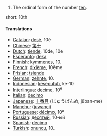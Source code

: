 # The ordinal form of the number [[ten]].

short: 10th

====Translations====

*[[Catalan]]: [[desè]], 10è
*[[Chinese]]: [[第十]]
*[[Dutch]]: [[tiende]], 10de, 10e
*[[Esperanto]]: [[deka]]
*[[Finnish]]: [[kymmenes]], 10.
*[[French]]: [[dixième]], 10ème
*[[Frisian]]: [[tsiende]]
*[[German]]: [[zehnte]], 10.
*[[Indonesian]]: [[kesepuluh]], ke-10
*[[Interlingua]]: [[decime]], 10<sup>e</sup>
*[[Italian]]: [[decimo]]
*[[Japanese]]: [[十番目]] (じゅうばんめ, jūban-me)
*[[Manchu]]: ([[juwanci]])
*[[Portuguese]]: [[décimo]], 10º
*[[Russian]]: [[десятый]], 10-ый
*[[Spanish]]: [[décimo]]
*[[Turkish]]: [[onuncu]], 10.